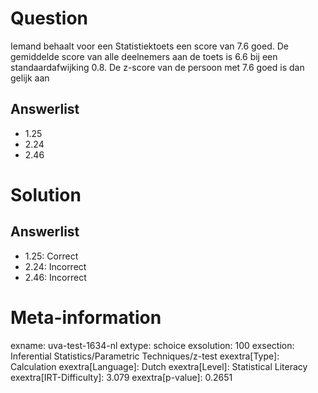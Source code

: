 Question
========

Iemand behaalt voor een Statistiektoets een score van 7.6 goed. De
gemiddelde score van alle deelnemers aan de toets is 6.6 bij een
standaardafwijking 0.8. De z-score van de persoon met 7.6 goed is dan
gelijk aan

Answerlist
----------

* 1.25
* 2.24
* 2.46

Solution
========

Answerlist
----------

* 1.25: Correct
* 2.24: Incorrect
* 2.46: Incorrect

Meta-information
================
exname: uva-test-1634-nl
extype: schoice
exsolution: 100
exsection: Inferential Statistics/Parametric Techniques/z-test
exextra[Type]: Calculation
exextra[Language]: Dutch
exextra[Level]: Statistical Literacy
exextra[IRT-Difficulty]: 3.079
exextra[p-value]: 0.2651

